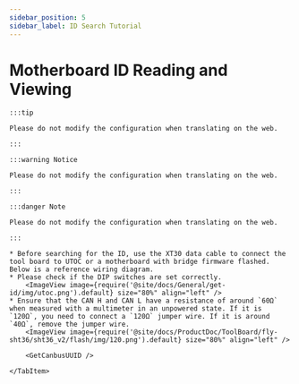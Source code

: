 ```yaml
---
sidebar_position: 5
sidebar_label: ID Search Tutorial
---
```





# Motherboard ID Reading and Viewing

    :::tip

    Please do not modify the configuration when translating on the web.

    :::

    :::warning Notice

    Please do not modify the configuration when translating on the web.

    :::

    :::danger Note

    Please do not modify the configuration when translating on the web.

    :::

<Tabs>
    <TabItem value="can" label="CANBus UUID Retrieval">

    * Before searching for the ID, use the XT30 data cable to connect the tool board to UTOC or a motherboard with bridge firmware flashed. Below is a reference wiring diagram.
    * Please check if the DIP switches are set correctly.
        <ImageView image={require('@site/docs/General/get-id/img/utoc.png').default} size="80%" align="left" />
    * Ensure that the CAN H and CAN L have a resistance of around `60Ω` when measured with a multimeter in an unpowered state. If it is `120Ω`, you need to connect a `120Ω` jumper wire. If it is around `40Ω`, remove the jumper wire.
        <ImageView image={require('@site/docs/ProductDoc/ToolBoard/fly-sht36/sht36_v2/flash/img/120.png').default} size="80%" align="left" />        

        <GetCanbusUUID />

    </TabItem>
</Tabs>